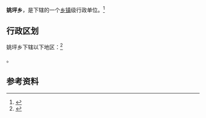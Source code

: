 {{中国乡级行政区|42/03/25/203/000}}

'''姚坪乡'''，是{{PRC admin/fullname|42/03/25/203/000|3}}下辖的一个[[乡镇|乡镇]]级行政单位。<ref>{{PRC admin/ref sgc|{{PRC admin/parent|42/03/25/203/000}}}}</ref>

== 行政区划 ==

姚坪乡下辖以下地区：<ref>{{PRC admin/ref sgc|42/03/25/203/000}}</ref>

{{PRC admin/children|42/03/25/203/000}}。

== 参考资料 ==

{{reflist}}

{{行政区划小作品}}
{{PRC admin/navcat|42/03/25/203/000}}